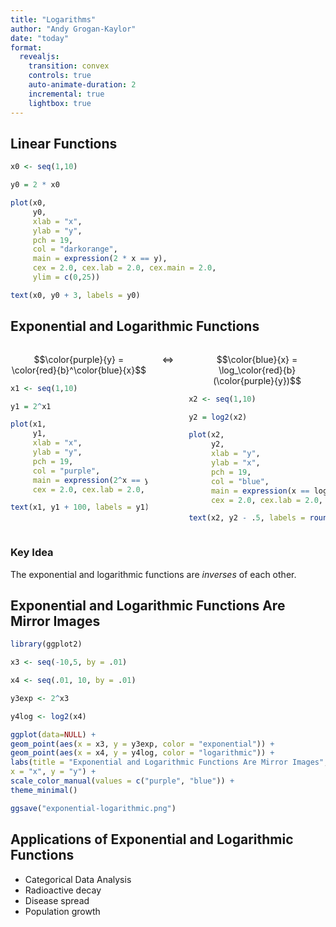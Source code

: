 ```yaml
---
title: "Logarithms"
author: "Andy Grogan-Kaylor"
date: "today"
format:
  revealjs:
    transition: convex
    controls: true
    auto-animate-duration: 2
    incremental: true
    lightbox: true
---
```


## Linear Functions 

```r

x0 <- seq(1,10)

y0 = 2 * x0

plot(x0, 
     y0,
     xlab = "x", 
     ylab = "y", 
     pch = 19, 
     col = "darkorange", 
     main = expression(2 * x == y),
     cex = 2.0, cex.lab = 2.0, cex.main = 2.0,
     ylim = c(0,25))

text(x0, y0 + 3, labels = y0)

```

## Exponential and Logarithmic Functions

:::: {.columns}

::: {.column width="45%"}
$$\color{purple}{y} = \color{red}{b}^\color{blue}{x}$$
```r

x1 <- seq(1,10)

y1 = 2^x1

plot(x1, 
     y1,
     xlab = "x", 
     ylab = "y", 
     pch = 19, 
     col = "purple", 
     main = expression(2^x == y),
     cex = 2.0, cex.lab = 2.0, cex.main = 2.0)

text(x1, y1 + 100, labels = y1)

```
:::

::: {.column width="5%"}
$$\iff$$
:::

::: {.column width="45%"}
$$\color{blue}{x} = \log_\color{red}{b}(\color{purple}{y})$$
```r

x2 <- seq(1,10)

y2 = log2(x2)

plot(x2, 
     y2,
     xlab = "y", 
     ylab = "x", 
     pch = 19, 
     col = "blue", 
     main = expression(x == log[2](y)),
     cex = 2.0, cex.lab = 2.0, cex.main = 2.0)

text(x2, y2 - .5, labels = round(y2, 2))

```
:::

::::

::: {.callout-tip collapse="true"}
### Key Idea

The exponential and logarithmic functions are *inverses* of each other.
:::



## Exponential and Logarithmic Functions Are Mirror Images

```r

library(ggplot2)

x3 <- seq(-10,5, by = .01)

x4 <- seq(.01, 10, by = .01)

y3exp <- 2^x3

y4log <- log2(x4)

ggplot(data=NULL) + 
geom_point(aes(x = x3, y = y3exp, color = "exponential")) + 
geom_point(aes(x = x4, y = y4log, color = "logarithmic")) +
labs(title = "Exponential and Logarithmic Functions Are Mirror Images",
x = "x", y = "y") +
scale_color_manual(values = c("purple", "blue")) +
theme_minimal()

ggsave("exponential-logarithmic.png")

```

## Applications of Exponential and Logarithmic Functions

* Categorical Data Analysis 
* Radioactive decay
* Disease spread
* Population growth






